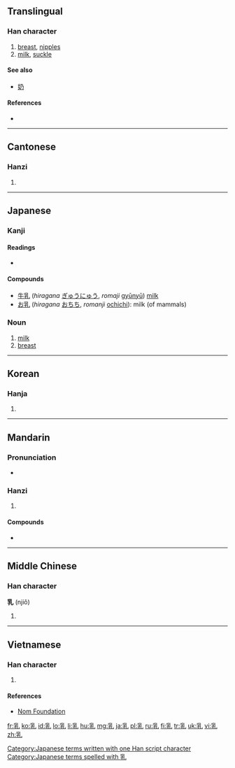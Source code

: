 ==Translingual==

===Han character===
{{Han char|rn=5|rad=乙|as=07|sn=8|four=2241<sub>0</sub>|canj=月木山 (BDU)|ids=⿰[[孚]][[乚]]}}

# [[breast]], [[nipples]]
# [[milk]], [[suckle]]

====See also====
* [[奶]]

====References====
* {{Han ref|kx=0084.170|dkj=00190|dj=0171.220|hdz=10055.040|uh=4E73|ud=20083|bh=A8C5|bd=43205}}

----

==Cantonese==

===Hanzi===
{{yue-hanzi|jyut=|y=yu5}}

# {{defn|lang=yue|sort=乙07}}

----

==Japanese==

===Kanji===
{{ja-kanji|grade=6|rs=乙07}}

====Readings====
* {{ja-readings|on=[[にゅう]] (nyū)|kun=[[ちち]] (chichi), [[ち]] (chi)}}

====Compounds====
* [[牛乳]] (''hiragana'' [[ぎゅうにゅう]], ''romaji'' [[gyūnyū]]) [[milk]]
* [[お乳]] (''hiragana'' [[おちち]], ''romanji'' [[ochichi]]): milk (of mammals)

===Noun===
{{ja-noun|k|hira=ちち|rom=chichi}}

# [[milk]]
# [[breast]]

[[Category:Japanese terms written with one Han script character]]
[[Category:Japanese terms spelled with 乳]]
----

==Korean==

===Hanja===
{{ko-hanja|hangeul=유|rv=yu|mr=yu}}

# {{defn|lang=ko|sort=乙07}}

----

==Mandarin==

===Pronunciation===
* {{audio|Zh-ru.ogg|Audio}}

===Hanzi===
{{cmn-hanzi|pin=[[rǔ]] ([[ru3]])|wg=ju<sup>3</sup>}}

# {{defn|lang=cmn|sort=乙07}}

====Compounds====
* {{l|cmn|乳脂汤|tr=rǔzhītāng}}

----

==Middle Chinese==

===Han character===
'''乳''' (njiǒ)

# {{defn|lang=ltc}}

----

==Vietnamese==

===Han character===
{{vi-hantu|[[vú]], [[nhú]], [[nhỗ]], [[nhũ]]|rs=乙07}}

# {{defn|lang=vi|sort=乙07}}

====References====
*[http://nomfoundation.org/common/nom_details.php?codepoint=4e73 Nom Foundation]

[[fr:乳]]
[[ko:乳]]
[[id:乳]]
[[lo:乳]]
[[li:乳]]
[[hu:乳]]
[[mg:乳]]
[[ja:乳]]
[[pl:乳]]
[[ru:乳]]
[[fi:乳]]
[[tr:乳]]
[[uk:乳]]
[[vi:乳]]
[[zh:乳]]